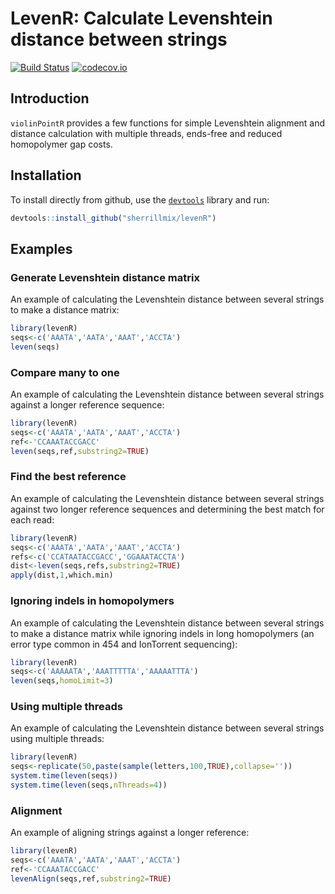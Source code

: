 # LevenR: Calculate Levenshtein distance between strings

[![Build Status](https://travis-ci.org/sherrillmix/levenR.svg?branch=master)](https://travis-ci.org/sherrillmix/levenR)
[![codecov.io](https://codecov.io/github/sherrillmix/levenR/coverage.svg?branch=master)](https://codecov.io/github/sherrillmix/levenR?branch=master)

## Introduction

`violinPointR` provides a few functions for simple Levenshtein alignment and distance calculation with multiple threads, ends-free and reduced homopolymer gap costs.

## Installation
To install directly from github, use the [<code>devtools</code>](https://github.com/hadley/devtools) library and run:
```r
devtools::install_github("sherrillmix/levenR")
```

## Examples

### Generate Levenshtein distance matrix

An example of calculating the Levenshtein distance between several strings to make a distance matrix:
```r
library(levenR)
seqs<-c('AAATA','AATA','AAAT','ACCTA')
leven(seqs)
```

### Compare many to one

An example of calculating the Levenshtein distance between several strings against a longer reference sequence:
```r
library(levenR)
seqs<-c('AAATA','AATA','AAAT','ACCTA')
ref<-'CCAAATACCGACC'
leven(seqs,ref,substring2=TRUE)
```

### Find the best reference

An example of calculating the Levenshtein distance between several strings against two longer reference sequences and determining the best match for each read:
```r
library(levenR)
seqs<-c('AAATA','AATA','AAAT','ACCTA')
refs<-c('CCATAATACCGACC','GGAAATACCTA')
dist<-leven(seqs,refs,substring2=TRUE)
apply(dist,1,which.min)
```

### Ignoring indels in homopolymers
An example of calculating the Levenshtein distance between several strings to make a distance matrix while ignoring indels in long homopolymers (an error type common in 454 and IonTorrent sequencing):
```r
library(levenR)
seqs<-c('AAAAATA','AAATTTTTA','AAAAATTTA')
leven(seqs,homoLimit=3)
```

### Using multiple threads 
An example of calculating the Levenshtein distance between several strings using multiple threads:
```r
library(levenR)
seqs<-replicate(50,paste(sample(letters,100,TRUE),collapse=''))
system.time(leven(seqs))
system.time(leven(seqs,nThreads=4))
```


### Alignment

An example of aligning strings against a longer reference:
```r
library(levenR)
seqs<-c('AAATA','AATA','AAAT','ACCTA')
ref<-'CCAAATACCGACC'
levenAlign(seqs,ref,substring2=TRUE)
```



